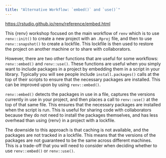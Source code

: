 ```yaml
---
title: "Alternative Workflow: `embed()` and `use()`"
---
```


<https://rstudio.github.io/renv/reference/embed.html>

This {renv} workshop focused on the main workflow of `renv` which is to use `renv::init()` to create a new project with an `.Rproj` file, and then to use `renv::snapshot()` to create a lockfile. This lockfile is then used to restore the project on another machine or to share with collaborators.

However, there are two other functions that are useful for some workflows: `renv::embed()` and `renv::use()`. These functions are useful when you simply want to include packages in a project by embedding them in a script in your library. Typically you will see people include `install.packages()` calls at the top of their scripts to ensure that the necessary packages are installed. This can be improved upon by using `renv::embed()`.

`renv::embed()` detects the packages in use in a file, captures the versions currently in use in your project, and then places a call to `renv::use()` at the top of that same file. This ensures that the necessary packages are installed when the script is run. This is useful for sharing code with collaborators because they do not need to install the packages themselves, and has less overhead than using {renv} in a project with a lockfile.

The downside to this approach is that caching is not available, and the packages are not tracked in a lockfile. This means that the versions of the packages are not guaranteed to be the same across different machines. This is a trade-off that you will need to consider when deciding whether to use `renv::embed()` or `renv::use()`.



